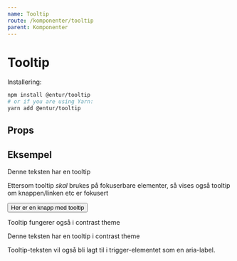 ```yaml
---
name: Tooltip
route: /komponenter/tooltip
parent: Komponenter
---
```



# Tooltip

Installering:

```bash
npm install @entur/tooltip
# or if you are using Yarn:
yarn add @entur/tooltip
```

## Props

<Props of={Tooltip} />

## Eksempel

<Playground>
  <Tooltip content="Her er tooltipen" placement="top">
    Denne teksten har en tooltip
  </Tooltip>
</Playground>

Ettersom tooltip _skal_ brukes på fokuserbare elementer, så vises også tooltip om knappen/linken etc er fokusert

<Playground>
  <Tooltip content="Tooltip til knappen" placement="top">
    <button>Her er en knapp med tooltip</button>
  </Tooltip>
</Playground>

Tooltip fungerer også i contrast theme

<Playground>
  <div className="entur-contrast">
    <Tooltip content="Her er tooltipen" placement="top">
      Denne teksten har en tooltip i contrast theme
    </Tooltip>
  </div>
</Playground>

Tooltip-teksten vil også bli lagt til i trigger-elementet som en aria-label.
